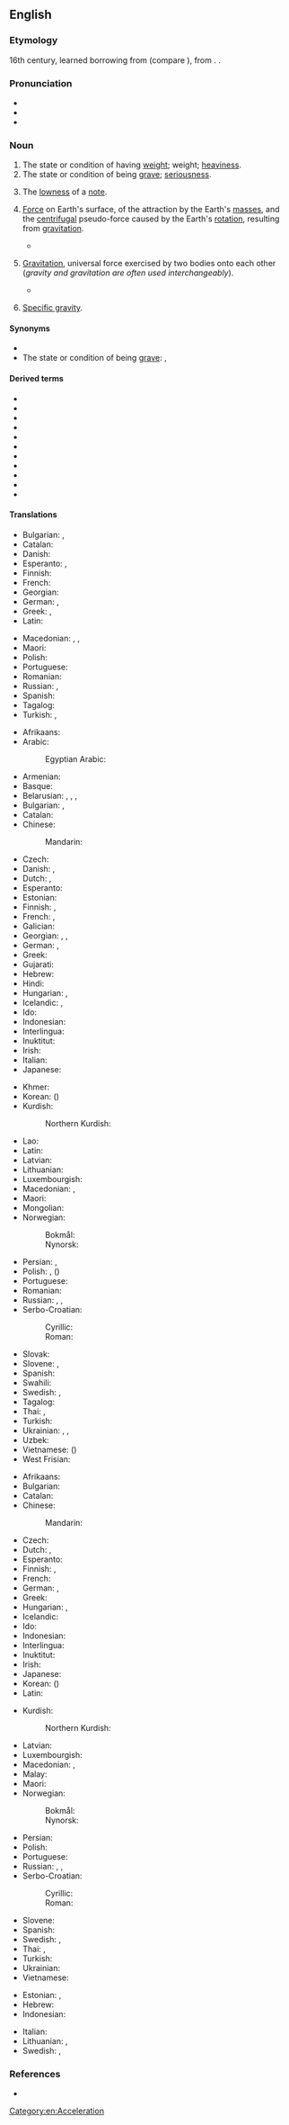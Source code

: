 ==English==
{{wikipedia}}

===Etymology===
{{root|en|ine-pro|*gʷreh₂-}}
16th century, learned borrowing from {{lbor|en|la|gravitās|t=weight|notext=1}} (compare {{cog|fr|gravité}}), from {{m|la|gravis|t=heavy}}. {{doublet|en|gravitas}}.

===Pronunciation===
* {{IPA|en|/ˈɡɹævɪti/}}
* {{audio|en|en-us-gravity.ogg|Audio (US)}}
* {{hyphenation|en|grav|i|ty}}

===Noun===
{{en-noun|~}}

# The state or condition of having [[weight]]; weight; [[heaviness]].
# The state or condition of being [[grave]]; [[seriousness]].
#: {{ux|en|I hope you appreciate the '''gravity''' of the situation.}}
# {{lb|en|music}} The [[low]]ness of a [[note]].
# {{lb|en|physics}} [[force|Force]] on Earth's surface, of the attraction by the Earth's [[mass]]es, and the [[centrifugal]] pseudo-force caused by the Earth's [[rotation]], resulting from [[gravitation]].
#* {{quote-journal|en|date=2013-06-07|author=David Simpson
|volume=188|issue=26|page=36|magazine={{w|The Guardian Weekly}}
|title=[http://www.guardian.co.uk/books/2013/may/18/falling-upwards-richard-holmes-review Fantasy of navigation]
|passage=It is tempting to speculate about the incentives or compulsions that might explain why anyone would take to the skies in [the] basket [of a balloon]: perhaps out of a desire to escape the '''gravity''' of this world or to get a preview of the next;&nbsp;[&hellip;].}}
# {{lb|en|in casual discussion, also}} [[gravitation|Gravitation]], universal force exercised by two bodies onto each other (''gravity and gravitation are often used interchangeably'').
#* {{quote-journal|en|date=2012-01|author=Michael Riordan|volume=100|issue=1|page=86
|magazine={{w|American Scientist}}
|title=[http://www.americanscientist.org/bookshelf/pub/tackling-infinity Tackling Infinity]
|passage=Some of the most beautiful and thus appealing physical theories, including quantum electrodynamics and quantum '''gravity''', have been dogged for decades by infinities that erupt when theorists try to prod their calculations into new domains. Getting rid of these nagging infinities has probably occupied far more effort than was spent in originating the theories.}}
# {{lb|en|physics}} [[specific gravity|Specific gravity]].

====Synonyms====
* {{l|en|weightfulness}}
* The state or condition of being [[grave]]: {{l|en|graveness}}, {{l|en|seriousness}}

====Derived terms====
* {{l|en|antigravity}}
* {{l|en|centre of gravity}}
* {{l|en|gravitation}}
* {{l|en|graviton}}
* {{l|en|gravity-assist}}
* {{l|en|gravity drag}}
* {{l|en|gravity turn}}
* {{l|en|gravity wave}}
* {{l|en|microgravity}}
* {{l|en|quantum gravity}}
* {{l|en|zero gravity}}

====Translations====
{{trans-top|graveness, the condition or state of being grave}}
* Bulgarian: {{t+|bg|серио́зност|f}}, {{t+|bg|ва́жност|f}}
* Catalan: {{t+|ca|gravetat|f}}
* Danish: {{t|da|alvorlighed}}
* Esperanto: {{t|eo|graveco}}, {{t|eo|seriozeco}}
* Finnish: {{t+|fi|vakavuus}}
* French: {{t+|fr|gravité|f}}
* Georgian: {{t|ka|სერიოზულობა}}
* German: {{t|de|Bedenklichkeit|f}}, {{t+|de|Ernst|m}}
* Greek: {{t+|el|σοβαρότητα|f}}, {{t+|el|δριμύτητα|f}}
* Latin: {{t|la|gravitās|f}}
{{trans-mid}}
* Macedonian: {{t|mk|сериозност|f}}, {{t|mk|тежина|f}}, {{t|mk|важност|f}}
* Maori: {{t|mi|hōhonutanga }}
* Polish: {{t+|pl|powaga|f}}
* Portuguese: {{t+|pt|gravidade|f}}
* Romanian: {{t+|ro|gravitate|f}}
* Russian: {{t+|ru|серьёзность}}, {{t+|ru|ва́жность}}
* Spanish: {{t+|es|gravedad|f}}
* Tagalog: {{t|tl|kalubhaan}}
* Turkish: {{t+|tr|ağırbaşlılık}}, {{t+|tr|ciddiyet}}
{{trans-bottom}}

{{trans-top|resultant force on Earth's surface}}
* Afrikaans: {{t+|af|swaartekrag }}
* Arabic: {{t|ar|جَاذِبِيَّة|f}}
*: Egyptian Arabic: {{t|arz|جاذبية|f|tr=gazebeya}}
* Armenian: {{t+|hy|ձգողականություն}}
* Basque: {{t|eu|grabitazio}}
* Belarusian: {{t|be|прыцяга́нне|n}}, {{t|be|прыцягне́нне|n}}, {{t|be|прыцяжэ́нне|n}}, {{t|be|гравіта́цыя|f}}
* Bulgarian: {{t|bg|притегляне|n|alt=притегляне (земно)}}, {{t|bg|гравита́ция|f}}
* Catalan: {{t+|ca|gravetat|f}}
* Chinese:
*: Mandarin: {{t+|cmn|重力|tr=zhònglì}}
* Czech: {{t+|cs|gravitace|f}}
* Danish: {{t|da|gravitation|c}}, {{t|da|tyngdekraft|c}}
* Dutch: {{t+|nl|zwaartekracht|f}}, {{t+|nl|gravitatie|f}}
* Esperanto: {{t|eo|gravito}}
* Estonian: {{t|et|gravitatsioon}}
* Finnish: {{t+|fi|painovoima}}, {{t+|fi|gravitaatio}}
* French: {{t+|fr|gravité|f}}, {{t+|fr|pesanteur|m}}
* Galician: {{t+|gl|gravidade|f}}
* Georgian: {{t|ka|გრავიტაცია}}, {{t|ka|მიზიდულობის ძალა}}, {{t|ka|მიზიდულობა}}
* German: {{t|de|Erdanziehung|f}}, {{t+|de|Gravitation|f}}
* Greek: {{t+|el|βαρύτητα|f}}
* Gujarati: {{t|gu|ગુરુત્વાકર્ષણ}}
* Hebrew: {{t+|he|כְּבִידָה}}
* Hindi: {{t+|hi|गुरुत्वाकर्षण|m}}
* Hungarian: {{t+|hu|nehézségi erő}}, {{t+|hu|gravitáció}}
* Icelandic: {{t+|is|þyngdarafl}}, {{t+|is|aðdráttarafl}}
* Ido: {{t+|io|gravito}}
* Indonesian: {{t+|id|gaya tarik bumi}}
* Interlingua: {{t|ia|gravitate}}
* Inuktitut: {{t|iu|ᐅᖁᒪᐃᓐᓂᖃᖅᑎᑦᑎᔪᖅ}}
* Irish: {{t+|ga|imtharraingt|f}}
* Italian: {{t+|it|gravità|f}}
* Japanese: {{t+|ja|重力|tr=じゅうりょく, jūryoku}}
{{trans-mid}}
* Khmer: {{t-needed|km}}
* Korean: {{t+|ko|중력}} ({{t+|ko|重力}})
* Kurdish:
*: Northern Kurdish: {{t|kmr|erdkêşî|f}}
* Lao: {{t-needed|lo}}
* Latin: {{t|la|gravitās|f}}
* Latvian: {{t|lv|gravitācija|f}}
* Lithuanian: {{t|lt|gravitacija|f}}
* Luxembourgish: {{t|lb|Gravitatioun|f}}
* Macedonian: {{t|mk|тежа|f|alt=тежа (земјина)}}, {{t|mk|гравитација|f}}
* Maori: {{t|mi|tōāpapa}}
* Mongolian: {{t+|mn|гравитаци}}
* Norwegian:
*: Bokmål: {{t|nb|tyngdekraft|m|f}}
*: Nynorsk: {{t|nn|tyngdekraft|f}}
* Persian: {{t+|fa|جاذبه|tr=jâzebe}}, {{t+|fa|گرانش|tr=gerâneš}}
* Polish: {{t|pl|ciążenie|n}}, {{t+|pl|przyciąganie|n}} ({{l|pl|ziemski|ziemskie}})
* Portuguese: {{t+|pt|gravidade|f}}
* Romanian: {{t+|ro|greutate|f}}
* Russian: {{t+|ru|притяже́ние|n|alt=(земное) притяже́ние}}, {{t+|ru|тяготе́ние|n}}, {{t+|ru|гравита́ция}}
* Serbo-Croatian:
*: Cyrillic: {{t|sh|гравита́ција|f}}
*: Roman: {{t+|sh|gravitácija|f}}
* Slovak: {{t|sk|gravitácia|f}}
* Slovene: {{t+|sl|težnost|f}}, {{t|sl|gravitácija|f}}
* Spanish: {{t+|es|gravedad|f}}
* Swahili: {{t|sw|graviti}}
* Swedish: {{t+|sv|gravitation|c}}, {{t+|sv|tyngdkraft|c}}
* Tagalog: {{t|tl|hilabigat}}
* Thai: {{t|th|แรงโน้มถ่วง}}, {{t|th|แรงดึงดูด}}
* Turkish: {{t+|tr|kütle çekimi}}
* Ukrainian: {{t|uk|притяга́ння|n}}, {{t|uk|тяжі́ння|n}}, {{t|uk|гравіта́ція|f}}
* Uzbek: {{t+|uz|gravitatsiya}}
* Vietnamese: {{t+|vi|trọng lực}} ({{t|vi|重力}})
* West Frisian: {{t|fy|swiertekrêft}}
{{trans-bottom}}

{{trans-top|gravitation, gravity force on two mass bodies}}
* Afrikaans: {{t+|af|swaartekrag}}
* Bulgarian: {{t|bg|гравита́ция|f}}
* Catalan: {{t+|ca|gravetat|f}}
* Chinese:
*: Mandarin: {{t+|cmn|引力|tr=yǐnlì}}
* Czech: {{t+|cs|gravitace|f}}
* Dutch: {{t+|nl|zwaartekracht|f}}, {{t+|nl|gravitatie|f}}
* Esperanto: {{t|eo|gravito}}
* Finnish: {{t+|fi|painovoima}}, {{t+|fi|gravitaatio}}
* French: {{t+|fr|gravité|f}}
* German: {{t+|de|Schwerkraft|f}}, {{t+|de|Gravitation|f}}
* Greek: {{t+|el|βαρύτητα|f}}
* Hungarian: {{t+|hu|gravitáció}}, {{t+|hu|tömegvonzás}}
* Icelandic: {{t+|is|aðdráttarafl}}
* Ido: {{t+|io|gravitado}}
* Indonesian: {{t+|id|gravitasi}}
* Interlingua: {{t|ia|gravitation}}
* Inuktitut: {{t|iu|ᐅᖁᒪᐃᓐᓂᖃᖅᑎᑦᑎᔪᖅ}}
* Irish: {{t+|ga|imtharraingt|f}}
* Japanese: {{t+|ja|引力|tr=いんりょく, inryoku}}
* Korean: {{t+|ko|인력}} ({{t+|ko|引力}})
* Latin: {{t|la|gravitās|f}}
{{trans-mid}}
* Kurdish:
*: Northern Kurdish: {{t+|kmr|rakêş|m|f}}
* Latvian: {{t|lv|gravitācija|f}}
* Luxembourgish: {{t|lb|Gravitatioun|f}}
* Macedonian: {{t|mk|тежа|f}}, {{t|mk|гравитација|f}}
* Malay: {{t|ms|graviti}}
* Maori: {{t|mi|tōāpapa}}
* Norwegian:
*: Bokmål: {{t|nb|tyngdekraft|m|f}}
*: Nynorsk: {{t|nn|tyngdekraft|f}}
* Persian: {{t+|fa|گرانش|tr=gerâneš}}
* Polish: {{t+|pl|grawitacja|f}}
* Portuguese: {{t+|pt|gravitação|f}}
* Russian: {{t+|ru|тяготе́ние|n}}, {{t+|ru|гравита́ция}}, {{t+|ru|притяже́ние|n}}
* Serbo-Croatian:
*: Cyrillic: {{t|sh|гравита́ција|f}}
*: Roman: {{t+|sh|gravitácija|f}}
* Slovene: {{t|sl|gravitácija|f}}
* Spanish: {{t+|es|gravedad|f}}
* Swedish: {{t+|sv|gravitation|c}}, {{t+|sv| tyngdkraft|c}}
* Thai: {{t|th|ความโน้มถ่วง}}, {{t|th|แรงดึงดูด}}
* Turkish: {{t+|tr|kütle çekimi}}
* Ukrainian: {{t|uk|гравіта́ція|f}}
* Vietnamese: {{t|vi|lực hấp dẫn}}
{{trans-bottom}}

{{checktrans-top}}
* Estonian: {{t-check|et|raskusjõud}}, {{t-check|et|gravitatsioon}}
* Hebrew: {{t-check|he|משיכה|f|tr=meshiĥa}}
* Indonesian: {{t-check|id|[[gravitasi]] [[bumi]]}}
{{trans-mid}}
* Italian: {{t+check|it|gravità|f}}
* Lithuanian: {{t-check|lt|trauka|f}}, {{t-check|lt|gravitacija|f}}
* Swedish: {{t-check|sv|[[tyngd]] 'en'}}, {{t-check|sv|[[gravitation]] 'en'}}
{{trans-bottom}}

===References===
* {{R:OED2}}
{{projectlink|1911|Gravitation}}

[[Category:en:Acceleration]]